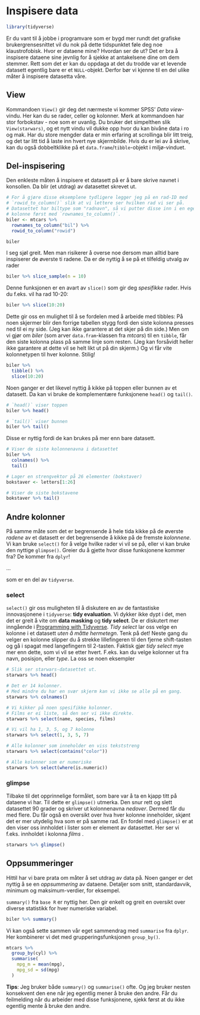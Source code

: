 # Inspisere data

```r
library(tidyverse)
```


Er du vant til å jobbe i programvare som er bygd mer rundt det grafiske brukergrensesnittet vil du nok på dette tidspunktet føle deg noe klaustrofobisk. Hvor er dataene mine? Hvordan ser de ut? Det er bra å inspisere dataene sine jevnlig for å sjekke at antakelsene dine om dem stemmer. Rett som det er kan du oppdaga at det du trodde var et levende datasett egentlig bare er et `NULL`-objekt. Derfor bør vi kjenne til en del ulike måter å inspisere datasetta våre.

## View

Kommandoen `View()` gir deg det nærmeste vi kommer SPSS' *Data view*-vindu. Her kan du se rader, celler og kolonner. Merk at kommandoen har stor forbokstav - noe som er uvanlig. Du bruker det simpelthen slik `View(starwars)`, og et nytt vindu vil dukke opp hvor du kan bivåne data i ro og mak. Har du store mengder data er min erfaring at scrollinga blir litt treig, og det tar litt tid å laste inn hvert nye skjermbilde. Hvis du er lei av å skrive, kan du også dobbeltklikke på et `data.frame`/`tibble`-objekt i miljø-vinduet.

## Del-inspisering

Den enkleste måten å inspisere et datasett på er å bare skrive navnet i konsollen. Da blir (et utdrag) av datasettet skrevet ut.

```r
# For å gjøre disse eksemplene tydligere legger jeg på en rad-ID med 
# `rowid_to_column()` slik at vi lettere ser hvilken rad vi ser på.
# Datasettet har biltype som "radnavn", så vi putter disse inn i en egen
# kolonne først med `rownames_to_column()`.
biler <- mtcars %>% 
  rownames_to_column("bil") %>% 
  rowid_to_column("rowid")

biler
```

I seg sjøl greit. Men man risikerer å overse noe dersom man alltid bare inspiserer de øverste ti radene. Da er de nyttig å se på et tilfeldig utvalg av rader

```r
biler %>% slice_sample(n = 10)
```

Denne funksjonen er en avart av `slice()` som gir deg *spesifikke* rader. Hvis du f.eks. vil ha rad 10-20:

```r
biler %>% slice(10:20)
```

Dette gir oss en mulighet til å se fordelen med å arbeide med tibbles: På noen skjermer blir den forrige tabellen stygg fordi den siste kolonna presses ned til ei ny side. (Jeg kan ikke garantere at det skjer på din side.) Men om vi gjør om *biler* (som arver `data.fram`-klassen fra *mtcars*) til en `tibble`, får den siste kolonna plass på samme linje som resten. (Jeg kan forsåvidt heller ikke garantere at dette vil se helt likt ut på din skjerm.) Og vi får vite kolonnetypen til hver kolonne. Stilig! 

```r
biler %>% 
  tibble() %>% 
  slice(10:20)
```

Noen ganger er det likevel nyttig å kikke på toppen eller bunnen av et datasett. Da kan vi bruke de komplementære funksjonene `head()` og `tail()`.

```r
# `head()` viser toppen
biler %>% head()

# `tail()` viser bunnen
biler %>% tail()
```

Disse er nyttig fordi de kan brukes på mer enn bare datasett.

```r
# Viser de siste kolonnenavna i datasettet
biler %>% 
  colnames() %>% 
  tail()

# Lager en strengvektor på 26 elementer (bokstaver)
bokstaver <- letters[1:26]

# Viser de siste bokstavene
bokstaver %>% tail()
```

## Andre kolonner

På samme måte som det er begrensende å hele tida kikke på de øverste *radene* av et datasett er det begrensende å kikke på de fremste *kolonnene*. Vi kan bruke `select()` for å velge hvilke rader vi vil se på, eller vi kan bruke den nyttige `glimpse()`. Greier du å gjette hvor disse funksjonene kommer fra? De kommer fra `dplyr`!

...

som er en del av `tidyverse`.

### select

`select()` gir oss muligheten til å diskutere en av de fantastiske innovasjonene i `tidyverse`: **tidy evaluation**. Vi dykker ikke dypt i det, men det er greit å vite om **data masking** og **tidy select**. De er diskutert mer inngående i [Programming with Tidyverse](https://dplyr.tidyverse.org/articles/programming.html). *Tidy select*  lar oss velge en kolonne i et datasett *uten å måtte hermetegn*. Tenk på det! Neste gang du velger en kolonne slipper du å strekke lillefingeren til den fjerne shift-tasten og gå i spagat med langefingern til 2-tasten. Faktisk gjør *tidy select*  mye mer enn dette, som vi vil se etter hvert. F.eks. kan du velge kolonner ut fra navn, posisjon, eller *type*. La oss se noen eksempler

```r
# Slik ser starwars-datasettet ut. 
starwars %>% head()

# Det er 14 kolonner. 
# Med mindre du har en svær skjerm kan vi ikke se alle på en gang.
starwars %>% colnames()

# Vi kikker på noen spesifikke kolonner. 
# Films er ei liste, så den ser vi ikke direkte.
starwars %>% select(name, species, films)

# Vi vil ha 1, 3, 5, og 7 kolonne
starwars %>% select(1, 3, 5, 7)

# Alle kolonner som inneholder en viss tekststreng
starwars %>% select(contains("color"))

# Alle kolonner som er numeriske
starwars %>% select(where(is.numeric))
```

### glimpse

Tilbake til det opprinnelige formålet, som bare var å ta en kjapp titt på dataene vi har. Til dette er `glimpse()` utmerka. Den snur rett og slett datasettet 90 grader og skriver ut kolonnenavna *nedover*. Dermed får du med flere. Du får også en oversikt over hva hver kolonne inneholder, skjønt det er mer utydelig hva som er på samme rad. En fordel med `glimpse()` er at den viser oss innholdet i lister som er element av datasettet. Her ser vi f.eks. innholdet i kolonna *films* .

```r
starwars %>% glimpse()
```
## Oppsummeringer

Hittil har vi bare prata om måter å set utdrag av data på. Noen ganger er det nyttig å se en *oppsummering* av dataene. Detaljer som snitt, standardavvik, minimum og maksimum-verdier, for eksempel.

`summary()` fra `base R` er nyttig her. Den gir enkelt og greit en oversikt over diverse statistikk for hver numeriske variabel.

```r
biler %>% summary()
```

Vi kan også sette sammen vår eget sammendrag med `summarise` fra `dplyr`. Her kombinerer vi det med grupperingsfunksjonen `group_by()`. 

```r
mtcars %>% 
  group_by(cyl) %>% 
  summarise(
    mpg_m = mean(mpg),
    mpg_sd = sd(mpg)
  )
```

**Tips**: Jeg bruker både `summary()` og `summarise()` ofte. Og jeg bruker nesten konsekvent den ene når jeg egentlig mener å bruke den andre. Får du feilmelding når du arbeider med disse funksjonene, sjekk først at du ikke egentlig mente å bruke den andre.